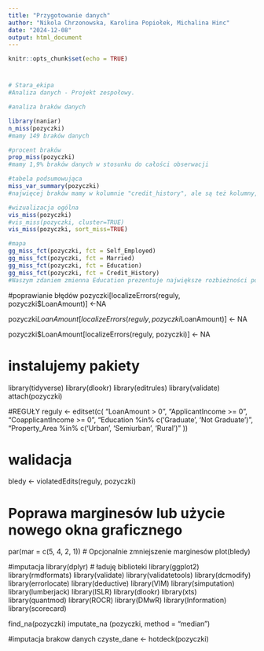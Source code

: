 ```yaml
---
title: "Przygotowanie danych"
author: "Nikola Chrzonowska, Karolina Popiołek, Michalina Hinc"
date: "2024-12-08"
output: html_document
---
```


```r
knitr::opts_chunk$set(echo = TRUE)
```

#
```r
# Stara_ekipa
#Analiza danych - Projekt zespołowy.

#analiza braków danych

library(naniar)
n_miss(pozyczki)
#mamy 149 braków danych

#procent braków
prop_miss(pozyczki)
#mamy 1,9% braków danych w stosunku do całości obserwacji

#tabela podsumowująca
miss_var_summary(pozyczki)
#najwięcej braków mamy w kolumnie "credit_history", ale są też kolumny, w których jest komplet danych

#wizualizacja ogólna
vis_miss(pozyczki)
#vis_miss(pozyczki, cluster=TRUE)
vis_miss(pozyczki, sort_miss=TRUE)

#mapa
gg_miss_fct(pozyczki, fct = Self_Employed)
gg_miss_fct(pozyczki, fct = Married)
gg_miss_fct(pozyczki, fct = Education)
gg_miss_fct(pozyczki, fct = Credit_History)
#Naszym zdaniem zmienna Education prezentuje największe rozbieżności pomiędzy brakami danych.
```

#poprawianie błędów
pozyczki[localizeErrors(reguly, pozyczki$LoanAmount)] <-NA

pozyczki$LoanAmount[localizeErrors(reguly, pozyczki$LoanAmount)] <- NA

pozyczki$LoanAmount[localizeErrors(reguly, pozyczki)] <- NA


# instalujemy pakiety
library(tidyverse)
library(dlookr)
library(editrules)
library(validate)
attach(pozyczki)

#REGUŁY
reguly <- editset(c(
  "LoanAmount > 0",
  "ApplicantIncome >= 0",
  "CoapplicantIncome >= 0",
  "Education %in% c('Graduate', 'Not Graduate')",
  "Property_Area %in% c('Urban', 'Semiurban', 'Rural')"
))

# walidacja
bledy <- violatedEdits(reguly, pozyczki)

# Poprawa marginesów lub użycie nowego okna graficznego
par(mar = c(5, 4, 2, 1)) # Opcjonalnie zmniejszenie marginesów
plot(bledy)

#imputacja
library(dplyr) # ładuję biblioteki
library(ggplot2)
library(rmdformats)
library(validate)
library(validatetools)
library(dcmodify)
library(errorlocate)
library(deductive)
library(VIM)
library(simputation)
library(lumberjack)
library(ISLR) 
library(dlookr)
library(xts)
library(quantmod)
library(ROCR)
library(DMwR)
library(Information)
library(scorecard)

find_na(pozyczki)
imputate_na (pozyczki, method = "median")


#imputacja brakow danych
czyste_dane <- hotdeck(pozyczki)


